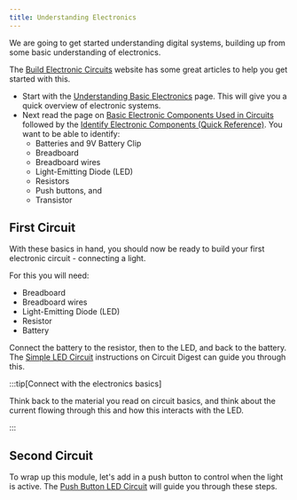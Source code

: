 ```yaml
---
title: Understanding Electronics
---
```


We are going to get started understanding digital systems, building up from some basic understanding of electronics.

The [Build Electronic Circuits](https://www.build-electronic-circuits.com) website has some great articles to help you get started with this.

- Start with the [Understanding Basic Electronics](https://www.build-electronic-circuits.com/basic-electronics/) page. This will give you a quick overview of electronic systems.
- Next read the page on [Basic Electronic Components Used in Circuits](https://www.build-electronic-circuits.com/basic-electronic-components/) followed by the [Identify Electronic Components (Quick Reference)](https://www.build-electronic-circuits.com/identify-electronic-components/). You want to be able to identify:
  - Batteries and 9V Battery Clip
  - Breadboard
  - Breadboard wires
  - Light-Emitting Diode (LED)
  - Resistors
  - Push buttons, and
  - Transistor

## First Circuit

With these basics in hand, you should now be ready to build your first electronic circuit - connecting a light.

For this you will need:

- Breadboard
- Breadboard wires
- Light-Emitting Diode (LED)
- Resistor
- Battery

Connect the battery to the resistor, then to the LED, and back to the battery. The [Simple LED Circuit](https://circuitdigest.com/electronic-circuits/simplle-led-circuit-diagram) instructions on Circuit Digest can guide you through this.

:::tip[Connect with the electronics basics]

Think back to the material you read on circuit basics, and think about the current flowing through this and how this interacts with the LED.

:::

## Second Circuit

To wrap up this module, let's add in a push button to control when the light is active. The [Push Button LED Circuit](https://circuitdigest.com/electronic-circuits/push-button-led-circuit) will guide you through these steps.
